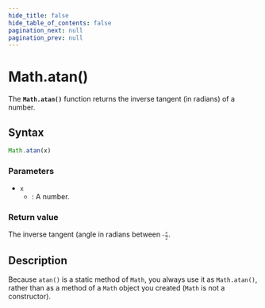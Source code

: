 ```yaml
---
hide_title: false
hide_table_of_contents: false
pagination_next: null
pagination_prev: null
---
```

# Math.atan()

The **`Math.atan()`** function returns the inverse tangent (in radians) of a number.

## Syntax

```js
Math.atan(x)
```

### Parameters

- `x`
  - : A number.

### Return value

The inverse tangent (angle in radians between <math><semantics><mrow><mo>-</mo><mfrac><mi>π</mi><mn>2</mn></mfrac></mrow></semantics></math>.

## Description

Because `atan()` is a static method of `Math`, you always use it as `Math.atan()`, rather than as a method of a `Math` object you created (`Math` is not a constructor).
